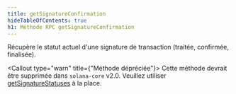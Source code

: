 ```yaml
---
title: getSignatureConfirmation
hideTableOfContents: true
h1: Méthode RPC getSignatureConfirmation
---
```


Récupère le statut actuel d'une signature de transaction (traitée, confirmée,
finalisée).

<Callout type="warn" title={"Méthode dépréciée"}>
  Cette méthode devrait être supprimée dans `solana-core` v2.0. Veuillez
  utiliser [getSignatureStatuses](/docs/rpc/http/getsignaturestatuses) à la
  place.
</Callout>
